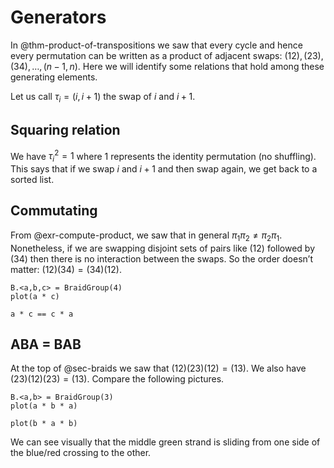 # Generators

In @thm-product-of-transpositions we saw that every cycle and hence every permutation can be written as a product of adjacent swaps: $(12), (23), (34), \dots, (n-1,n)$. Here we will identify some relations that hold among these generating elements.

Let us call $\tau_i = (i, i+1)$ the swap of $i$ and $i + 1$.

## Squaring relation

We have $\tau_i^2 = 1$ where $1$ represents the identity permutation (no shuffling). This says that if we swap $i$ and $i + 1$ and then swap again, we get back to a sorted list.

## Commutating

From @exr-compute-product, we saw that in general $\pi_1 \pi_2 \neq \pi_2 \pi_1$. Nonetheless, if we are swapping disjoint sets of pairs like $(12)$ followed by $(34)$ then there is no interaction between the swaps. So the order doesn't matter: $(12)(34) = (34)(12)$.

```sage
B.<a,b,c> = BraidGroup(4)
plot(a * c)
```

```sage
a * c == c * a
```

## ABA = BAB

At the top of @sec-braids we saw that $(12)(23)(12) = (13)$. We also have $(23)(12)(23) = (13)$. Compare the following pictures.

```sage
B.<a,b> = BraidGroup(3)
plot(a * b * a)
```

```sage
plot(b * a * b)
```

We can see visually that the middle green strand is sliding from one side of the blue/red crossing to the other.
